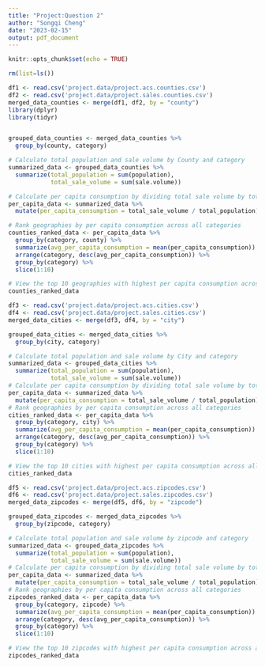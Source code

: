 ```yaml
---
title: "Project:Question 2"
author: "Songqi Cheng"
date: "2023-02-15"
output: pdf_document
---
```


```r
knitr::opts_chunk$set(echo = TRUE)
```


```r

rm(list=ls())

```


```r
df1 <- read.csv('project.data/project.acs.counties.csv')
df2 <- read.csv('project.data/project.sales.counties.csv')
merged_data_counties <- merge(df1, df2, by = "county")
library(dplyr)
library(tidyr)


grouped_data_counties <- merged_data_counties %>% 
  group_by(county, category) 

# Calculate total population and sale volume by County and category
summarized_data <- grouped_data_counties %>% 
  summarize(total_population = sum(population),
            total_sale_volume = sum(sale.volume))

# Calculate per capita consumption by dividing total sale volume by total population
per_capita_data <- summarized_data %>% 
  mutate(per_capita_consumption = total_sale_volume / total_population)

# Rank geographies by per capita consumption across all categories
counties_ranked_data <- per_capita_data %>% 
  group_by(category, county) %>% 
  summarize(avg_per_capita_consumption = mean(per_capita_consumption)) %>% 
  arrange(category, desc(avg_per_capita_consumption)) %>% 
  group_by(category) %>% 
  slice(1:10)

# View the top 10 geographies with highest per capita consumption across all categories
counties_ranked_data
```

```r
df3 <- read.csv('project.data/project.acs.cities.csv')
df4 <- read.csv('project.data/project.sales.cities.csv')
merged_data_cities <- merge(df3, df4, by = "city")

grouped_data_cities <- merged_data_cities %>% 
  group_by(city, category) 

# Calculate total population and sale volume by City and category
summarized_data <- grouped_data_cities %>% 
  summarize(total_population = sum(population),
            total_sale_volume = sum(sale.volume))
# Calculate per capita consumption by dividing total sale volume by total population
per_capita_data <- summarized_data %>% 
  mutate(per_capita_consumption = total_sale_volume / total_population)
# Rank geographies by per capita consumption across all categories
cities_ranked_data <- per_capita_data %>% 
  group_by(category, city) %>% 
  summarize(avg_per_capita_consumption = mean(per_capita_consumption)) %>% 
  arrange(category, desc(avg_per_capita_consumption)) %>% 
  group_by(category) %>% 
  slice(1:10)

# View the top 10 cities with highest per capita consumption across all categories
cities_ranked_data

```


```r
df5 <- read.csv('project.data/project.acs.zipcodes.csv')
df6 <- read.csv('project.data/project.sales.zipcodes.csv')
merged_data_zipcodes <- merge(df5, df6, by = "zipcode")

grouped_data_zipcodes <- merged_data_zipcodes %>% 
  group_by(zipcode, category) 

# Calculate total population and sale volume by zipcode and category
summarized_data <- grouped_data_zipcodes %>% 
  summarize(total_population = sum(population),
            total_sale_volume = sum(sale.volume))
# Calculate per capita consumption by dividing total sale volume by total population
per_capita_data <- summarized_data %>% 
  mutate(per_capita_consumption = total_sale_volume / total_population)
# Rank geographies by per capita consumption across all categories
zipcodes_ranked_data <- per_capita_data %>% 
  group_by(category, zipcode) %>% 
  summarize(avg_per_capita_consumption = mean(per_capita_consumption)) %>% 
  arrange(category, desc(avg_per_capita_consumption)) %>% 
  group_by(category) %>% 
  slice(1:10)

# View the top 10 zipcodes with highest per capita consumption across all categories
zipcodes_ranked_data
```
